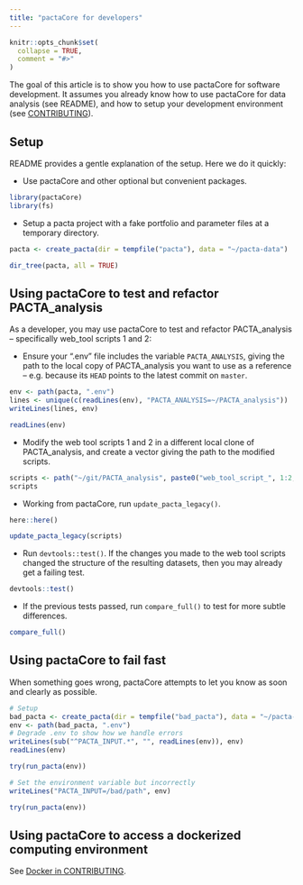 ```yaml
---
title: "pactaCore for developers"
---
```


```r
knitr::opts_chunk$set(
  collapse = TRUE,
  comment = "#>"
)
```

The goal of this article is to show you how to use pactaCore for software
development. It assumes you already know how to use pactaCore for data analysis
(see README), and how to setup your development environment (see
[CONTRIBUTING](https://github.com/2DegreesInvesting/pactaCore/blob/main/.github/CONTRIBUTING.md)).

## Setup

README provides a gentle explanation of the setup. Here we do it quickly:

* Use pactaCore and other optional but convenient packages.

```r
library(pactaCore)
library(fs)
```

* Setup a pacta project with a fake portfolio and parameter files at a temporary
directory.

```r
pacta <- create_pacta(dir = tempfile("pacta"), data = "~/pacta-data")

dir_tree(pacta, all = TRUE)
```

## Using pactaCore to test and refactor PACTA_analysis

As a developer, you may use pactaCore to test and refactor PACTA_analysis --
specifically web_tool scripts 1 and 2:

* Ensure your ".env" file includes the variable `PACTA_ANALYSIS`, giving the
path to the local copy of PACTA_analysis you want to use as a reference -- e.g.
because its `HEAD` points to the latest commit on `master`.

```r
env <- path(pacta, ".env")
lines <- unique(c(readLines(env), "PACTA_ANALYSIS=~/PACTA_analysis"))
writeLines(lines, env)

readLines(env)
```

* Modify the web tool scripts 1 and 2 in a different local clone of
PACTA_analysis, and create a vector giving the path to the modified scripts.

```r
scripts <- path("~/git/PACTA_analysis", paste0("web_tool_script_", 1:2, ".R"))
scripts
```

* Working from pactaCore, run `update_pacta_legacy()`.

```r
here::here()

update_pacta_legacy(scripts)
```

* Run `devtools::test()`. If the changes you made to the web tool scripts 
changed the structure of the resulting datasets, then you may already get a
failing test.

```r
devtools::test()
```

* If the previous tests passed, run `compare_full()` to test for more subtle
differences.

```r
compare_full()
```

## Using pactaCore to fail fast

When something goes wrong, pactaCore attempts to let you know as soon and
clearly as possible.

```r
# Setup
bad_pacta <- create_pacta(dir = tempfile("bad_pacta"), data = "~/pacta-data")
env <- path(bad_pacta, ".env")
# Degrade .env to show how we handle errors
writeLines(sub("^PACTA_INPUT.*", "", readLines(env)), env)
readLines(env)

try(run_pacta(env))

# Set the environment variable but incorrectly
writeLines("PACTA_INPUT=/bad/path", env)

try(run_pacta(env))
```

## Using pactaCore to access a dockerized computing environment

See [Docker in CONTRIBUTING](https://github.com/2DegreesInvesting/pactaCore/blob/main/.github/CONTRIBUTING.md#docker).
